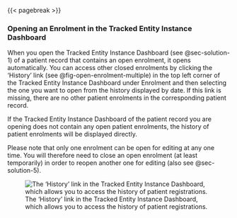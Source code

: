 
{{< pagebreak >}}

### Opening an Enrolment in the Tracked Entity Instance Dashboard {#sec-solution-10}

When you open the Tracked Entity Instance Dashboard (see @sec-solution-1) of a patient record that contains an open enrolment, it opens automatically.
You can access other closed enrolments by clicking the 'History' link (see @fig-open-enrolment-multiple) in the top left corner of the Tracked Entity Instance Dashboard under Enrolment and then selecting the one you want to open from the history displayed by date.
If this link is missing, there are no other patient enrolments in the corresponding patient record.

If the Tracked Entity Instance Dashboard of the patient record you are opening does not contain any open patient enrolments, the history of patient enrolments will be displayed directly.

Please note that only one enrolment can be open for editing at any one time.
You will therefore need to close an open enrolment (at least temporarily) in order to reopen another one for editing (also see @sec-solution-5).

![The 'History' link in the Tracked Entity Instance Dashboard, which allows you to access the history of patient registrations.](img/fig-open-enrolment-multiple.png){#fig-open-enrolment-multiple fig-alt="A screenshot in which the 'History' link in the Tracked Entity Instance Dashboard is highlighted."}
